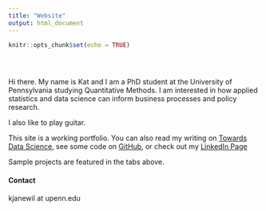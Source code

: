 ```yaml
---
title: "Website"
output: html_document
---
```


```r
knitr::opts_chunk$set(echo = TRUE)
```

<style type="text/css">
.title {
  display: none;
}

#getting-started img {
  margin-right: 1px;
}

</style>

<div class="row" style="padding-top: 30px;">
<div class="col-sm-6">



Hi there. My name is Kat and I am a PhD student at the University of Pennsylvania studying Quantitative Methods. I am interested in how applied statistics and data science can inform business processes and policy research.

I also like to play guitar.


This site is a working portfolio. You can also read my writing on [Towards Data Science](https://towardsdatascience.com/@katjanewilson), see some code on [GitHub](https://github.com/katjanewilson), or check out my [LinkedIn Page](https://www.linkedin.com/in/kat-wilson-920256139/)

Sample projects are featured in the tabs above.

#### Contact

kjanewil at upenn.edu

